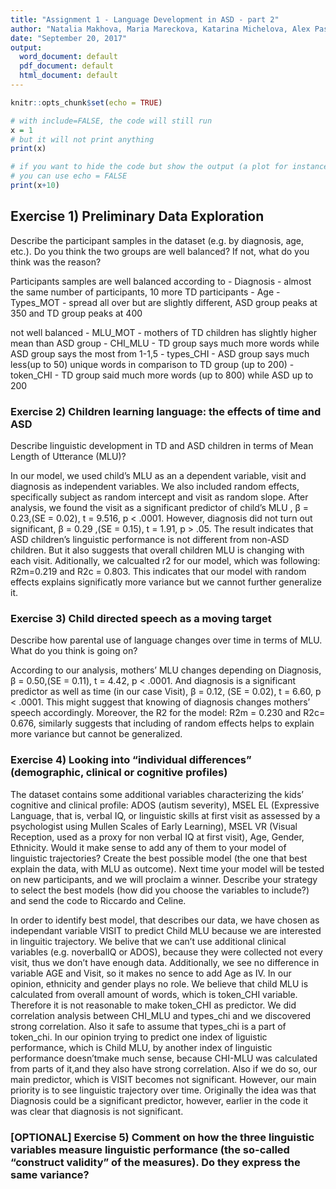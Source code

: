 ```yaml
---
title: "Assignment 1 - Language Development in ASD - part 2"
author: "Natalia Makhova, Maria Mareckova, Katarina Michelova, Alex Pasternakova"
date: "September 20, 2017"
output:
  word_document: default
  pdf_document: default
  html_document: default
---
```


```r
knitr::opts_chunk$set(echo = TRUE)
```


```r
# with include=FALSE, the code will still run
x = 1
# but it will not print anything
print(x)
```

```r
# if you want to hide the code but show the output (a plot for instance)
# you can use echo = FALSE
print(x+10)
```


## Exercise 1) Preliminary Data Exploration

Describe the participant samples in the dataset (e.g. by diagnosis, age, etc.). Do you think the two groups are well balanced? If not, what do you think was the reason?

Participants samples are well balanced according to
- Diagnosis - almost the same number of participants, 10 more  TD participants
- Age
- Types_MOT  - spread all over but are slightly different, ASD group peaks at 350 and TD  group peaks at 400 

not well balanced
- MLU_MOT - mothers of TD children has slightly higher mean than ASD group
- CHI_MLU - TD group says much more words while ASD group says the most from 1-1,5
- types_CHI - ASD group says much less(up to 50) unique words in comparison to TD group (up to 200)
- token_CHI - TD group said much more words (up to 800) while ASD up to 200


### Exercise 2) Children learning language: the effects of time and ASD
Describe linguistic development in TD and ASD children in terms of Mean Length of Utterance (MLU)?

In our model, we used child's MLU as an a dependent variable, visit and diagnosis as independent variables. We also included random effects, specifically subject as random intercept and visit as random slope. After analysis, we found the visit as a significant predictor of child's MLU , β =	0.23,(SE =	0.02), t =	9.516,	p <	.0001. However, diagnosis did not turn out significant, β =	0.29 ,(SE =	0.15), t =	 1.91,	p >	.05. The result indicates that ASD children's linguistic performance is not different from non-ASD children. But it also suggests that overall children MLU is changing with each visit. Aditionally, we calcualted r2 for our model, which was following:  R2m=0.219  and R2c = 0.803. This indicates that our model with random effects explains significatly more variance but we cannot further generalize it.



### Exercise 3) Child directed speech as a moving target
Describe how parental use of language changes over time in terms of MLU. What do you think is going on?

According to our analysis, mothers' MLU changes depending on Diagnosis, β =	0.50,(SE =	0.11), t =	4.42,	p <	.0001. And diagnosis is a significant predictor as well as time (in our case Visit), β =	 0.12, (SE =	0.02), t =	6.60,	p <	.0001.  This might suggest that knowing of diagnosis changes mothers' speech accordingly. Moreover, the R2 for the model: R2m =  0.230 and  R2c= 0.676, similarly suggests that including of random effects helps to explain more variance but cannot be generalized.



### Exercise 4) Looking into "individual differences" (demographic, clinical or cognitive profiles)
The dataset contains some additional variables characterizing the kids’ cognitive and clinical profile: ADOS (autism severity), MSEL EL (Expressive Language, that is, verbal IQ, or linguistic skills at first visit as assessed by a psychologist using Mullen Scales of Early Learning), MSEL VR (Visual Reception, used as a proxy for non verbal IQ at first visit), Age, Gender, Ethnicity. Would it make sense to add any of them to your model of linguistic trajectories? Create the best possible model (the one that best explain the data, with MLU as outcome). Next time your model will be tested on new participants, and we will proclaim a winner. Describe your strategy to select the best models (how did you choose the variables to include?) and send the code to Riccardo and Celine.


In order to identify best model, that describes our data, we have chosen as independant variable VISIT to predict Child MLU because we are interested in linguitic trajectory. We belive that we can't use additional clinical variables (e.g. noverbalIQ or ADOS), because they were collected not every visit, thus we don't have enough data. Additionally, we see no difference in variable AGE and Visit, so it makes no sence to add Age as IV. In our opinion, ethnicity and gender plays no role.
We believe that child MLU is calculated from overall amount of words, which is token_CHI variable. Therefore it is not reasonable to make token_CHI as predictor.
We did correlation analysis between CHI_MLU and types_chi and we discovered strong correlation. Also it safe to assume that types_chi is a part of token_chi. In our opinion trying to predict one index of liguistic performance, which is Child MLU, by another index of linguistic performance doesn'tmake much sense, because CHI-MLU was calculated from parts of it,and they also have strong correlation.
Also if we do so, our main predictor, which is VISIT becomes not significant. However, our main priority is to see linguistic trajectory over time. 
Originally the idea was that Diagnosis could be a significant predictor, however, earlier in the code it was clear that diagnosis is not significant.

### [OPTIONAL] Exercise 5) Comment on how the three linguistic variables measure linguistic performance (the so-called "construct validity" of the measures). Do they express the same variance?

